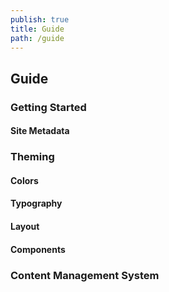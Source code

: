 ```yaml
---
publish: true
title: Guide
path: /guide
---
```


<Block>

## Guide

### Getting Started

#### Site Metadata

### Theming

#### Colors

#### Typography

#### Layout

#### Components

### Content Management System

</Block>
